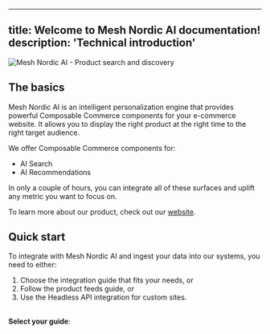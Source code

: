 
---
title: Welcome to Mesh Nordic AI documentation!
description: 'Technical introduction'
---

<img
  src="https://res2.weblium.site/res/63f3789ccd19e2000d2aa82e/656d8d6ec02e8d000f976f15_optimized"
  alt="Mesh Nordic AI - Product search and discovery"
/>



## The basics

Mesh Nordic AI is an intelligent personalization engine that provides powerful Composable Commerce components for your e-commerce website. It allows you to display the right product at the right time to the right target audience.

We offer Composable Commerce components for:

- AI Search
- AI Recommendations

In only a couple of hours, you can integrate all of these surfaces and uplift any metric you want to focus on.

To learn more about our product, check out our <a href="https://www.meshnordic.ai" target="_new">website</a>.



## Quick start

To integrate with Mesh Nordic AI and ingest your data into our systems, you need to either:

1. Choose the integration guide that fits your needs, or
2. Follow the product feeds guide, or
3. Use the Headless API integration for custom sites.

<br/>
<strong>Select your guide</strong>:

<CardGroup cols={2}>
  <Card
    title="Shopify"
    icon="shopify"
    href="/integrations/shopify-guide"
  ></Card>
  <Card
    title="WooCommerce"
    icon="wordpress"
    href="/integrations/woocommerce-guide"
  ></Card>
  <Card
    title="Product feeds"
    icon="list-ul"
    href="/integrations/product-feeds-guide"
  ></Card>
  <Card
    title="Headless API"
    icon="plug"
    href="/integrations/headless-api-guide"
  ></Card>
</CardGroup>